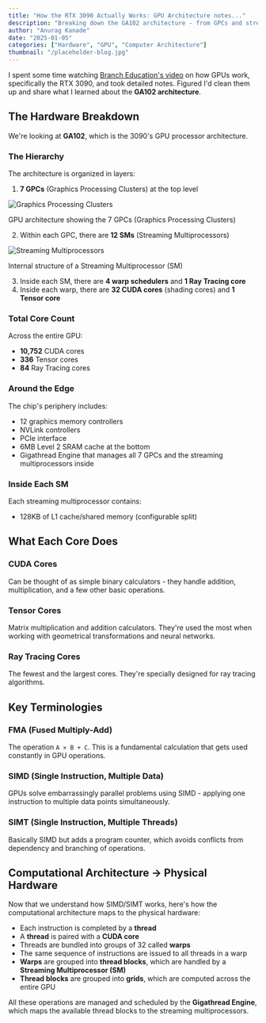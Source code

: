 ```yaml
---
title: "How the RTX 3090 Actually Works: GPU Architecture notes..."
description: "Breaking down the GA102 architecture - from GPCs and streaming multiprocessors to CUDA cores and ray tracing units."
author: "Anurag Kanade"
date: "2025-01-05"
categories: ["Hardware", "GPU", "Computer Architecture"]
thumbnail: "/placeholder-blog.jpg"
---
```


I spent some time watching [Branch Education's video](https://www.youtube.com/watch?v=example) on how GPUs work, specifically the RTX 3090, and took detailed notes. Figured I'd clean them up and share what I learned about the **GA102 architecture**.

## The Hardware Breakdown

We're looking at **GA102**, which is the 3090's GPU processor architecture.

### The Hierarchy

The architecture is organized in layers:

1. **7 GPCs** (Graphics Processing Clusters) at the top level

<div style={{ display: 'flex', flexDirection: 'column', alignItems: 'center', margin: '2rem 0' }}>
  <img src="https://learnopencv.com/wp-content/uploads/2025/05/Graphics-Processing-Clusters.png" alt="Graphics Processing Clusters" style={{ maxWidth: '600px', width: '100%' }} />
  <p style={{ fontStyle: 'italic', marginTop: '0.5rem', textAlign: 'center' }}>GPU architecture showing the 7 GPCs (Graphics Processing Clusters)</p>
</div>

2. Within each GPC, there are **12 SMs** (Streaming Multiprocessors)

<div style={{ display: 'flex', flexDirection: 'column', alignItems: 'center', margin: '2rem 0' }}>
  <img src="https://learnopencv.com/wp-content/uploads/2025/05/Streaming-Multiprocessors.png" alt="Streaming Multiprocessors" style={{ maxWidth: '600px', width: '100%' }} />
  <p style={{ fontStyle: 'italic', marginTop: '0.5rem', textAlign: 'center' }}>Internal structure of a Streaming Multiprocessor (SM)</p>
</div>

3. Inside each SM, there are **4 warp schedulers** and **1 Ray Tracing core**
4. Inside each warp, there are **32 CUDA cores** (shading cores) and **1 Tensor core**

### Total Core Count

Across the entire GPU:

- **10,752** CUDA cores
- **336** Tensor cores
- **84** Ray Tracing cores

### Around the Edge

The chip's periphery includes:

- 12 graphics memory controllers
- NVLink controllers
- PCIe interface
- 6MB Level 2 SRAM cache at the bottom
- Gigathread Engine that manages all 7 GPCs and the streaming multiprocessors inside

### Inside Each SM

Each streaming multiprocessor contains:

- 128KB of L1 cache/shared memory (configurable split)

## What Each Core Does

### CUDA Cores

Can be thought of as simple binary calculators - they handle addition, multiplication, and a few other basic operations.

### Tensor Cores

Matrix multiplication and addition calculators. They're used the most when working with geometrical transformations and neural networks.

### Ray Tracing Cores

The fewest and the largest cores. They're specially designed for ray tracing algorithms.

## Key Terminologies

### FMA (Fused Multiply-Add)

The operation `A × B + C`. This is a fundamental calculation that gets used constantly in GPU operations.

### SIMD (Single Instruction, Multiple Data)

GPUs solve embarrassingly parallel problems using SIMD - applying one instruction to multiple data points simultaneously.

### SIMT (Single Instruction, Multiple Threads)

Basically SIMD but adds a program counter, which avoids conflicts from dependency and branching of operations.

## Computational Architecture → Physical Hardware

Now that we understand how SIMD/SIMT works, here's how the computational architecture maps to the physical hardware:

- Each instruction is completed by a **thread**
- A **thread** is paired with a **CUDA core**
- Threads are bundled into groups of 32 called **warps**
- The same sequence of instructions are issued to all threads in a warp
- **Warps** are grouped into **thread blocks**, which are handled by a **Streaming Multiprocessor (SM)**
- **Thread blocks** are grouped into **grids**, which are computed across the entire GPU

All these operations are managed and scheduled by the **Gigathread Engine**, which maps the available thread blocks to the streaming multiprocessors.

